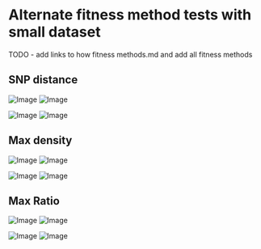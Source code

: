 Alternate fitness method tests with small dataset
========================================================

TODO - add links to how fitness methods.md and add all fitness methods

SNP distance
----

![Image](https://github.com/edwardchalstrey1/fragmented_genome_with_snps/blob/max_density/arabidopsis_datasets/small_dataset2b/p_run1/images_hm.gif?raw=true)
![Image](https://github.com/edwardchalstrey1/fragmented_genome_with_snps/blob/max_density/arabidopsis_datasets/small_dataset2b/p_run1/Gencorrect_lists/best_permutation_distribution_hm_0.1Kdiv.png?raw=true)

![Image](https://github.com/edwardchalstrey1/fragmented_genome_with_snps/blob/max_density/arabidopsis_datasets/small_dataset2b/p_run1/images_hyp.gif?raw=true)
![Image](https://github.com/edwardchalstrey1/fragmented_genome_with_snps/blob/max_density/arabidopsis_datasets/small_dataset2b/p_run1/Gencorrect_lists/best_permutation_distribution_hyp_0.1Kdiv.png?raw=true)

Max density
----

![Image](https://github.com/edwardchalstrey1/fragmented_genome_with_snps/blob/max_density/arabidopsis_datasets/small_dataset2b/testmaxd2/images_hm.gif?raw=true)
![Image](https://github.com/edwardchalstrey1/fragmented_genome_with_snps/blob/max_density/arabidopsis_datasets/small_dataset2b/testmaxd2/Gencorrect_lists/best_permutation_distribution_hm_0.1Kdiv.png?raw=true)

![Image](https://github.com/edwardchalstrey1/fragmented_genome_with_snps/blob/max_density/arabidopsis_datasets/small_dataset2b/testmaxd2/images_hyp.gif?raw=true)
![Image](https://github.com/edwardchalstrey1/fragmented_genome_with_snps/blob/max_density/arabidopsis_datasets/small_dataset2b/testmaxd2/Gencorrect_lists/best_permutation_distribution_hyp_0.1Kdiv.png?raw=true)

Max Ratio
------

![Image](https://github.com/edwardchalstrey1/fragmented_genome_with_snps/blob/max_density/arabidopsis_datasets/small_dataset2b/testmaxr/images_hm.gif?raw=true)
![Image](https://github.com/edwardchalstrey1/fragmented_genome_with_snps/blob/max_density/arabidopsis_datasets/small_dataset2b/testmaxr/Gencorrect_lists/best_permutation_distribution_hm_0.1Kdiv.png?raw=true)

![Image](https://github.com/edwardchalstrey1/fragmented_genome_with_snps/blob/max_density/arabidopsis_datasets/small_dataset2b/testmaxr/images_hyp.gif?raw=true)
![Image](https://github.com/edwardchalstrey1/fragmented_genome_with_snps/blob/max_density/arabidopsis_datasets/small_dataset2b/testmaxr/Gencorrect_lists/best_permutation_distribution_hyp_0.1Kdiv.png?raw=true)